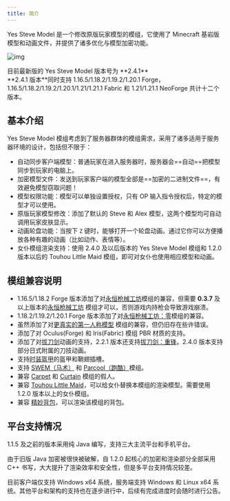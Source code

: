 ```yaml
---
title: 简介
---
```



Yes Steve Model 是一个修改原版玩家模型的模组，它使用了 Minecraft 基岩版模型和动画文件，并提供了诸多优化与模型加密功能。

![img](https://s2.loli.net/2023/01/01/RAor58n6LBct3kW.jpg)

<Aside type="tip">目前最新版的 Yes Steve Model 版本号为 **2.4.1**</Aside>

<Aside type="tip">
  **2.4.1 版本**同时支持 1.16.5/1.18.2/1.19.2/1.20.1
  Forge，1.16.5/1.18.2/1.19.2/1.20.1/1.21/1.21.1 Fabric 和 1.21/1.21.1 NeoForge
  共计十二个版本。
</Aside>

## 基本介绍

Yes Steve Model 模组考虑到了服务器群体的模组需求，采用了诸多适用于服务器环境的设计，包括但不限于：

- 自动同步客户端模型：普通玩家在进入服务器时，服务器会==自动==把模型同步到玩家的电脑上。
- 加密模型文件：发送到玩家客户端的模型全部是==加密的二进制文件==，有效避免模型窃取问题！
- 模型权限功能：模型可以单独设置授权，只有 OP 输入指令授权后，特定的模型才可以使用。
- 原版玩家模型修改：添加了默认的 Steve 和 Alex 模型，这两个模型均可自动调用玩家皮肤显示。
- 动画轮盘功能：当按下 `Z` 键时，能够打开一个轮盘动画。通过它你可以方便播放各种有趣的动画（比如动作、表情等）。
- 女仆模组渲染支持：使用 2.4.0 及以后版本的 Yes Steve Model 模组和 1.2.0 版本以后的 Touhou Little Maid
  模组，即可对女仆也使用相应模型和动画。

<CardGrid>
  <ImageCard
    src="/intro/first-personal.jpg"
    title="更真实的第一人称模型"
    desc="模组名 First-person Model，但是仍旧存在些许错误很难解决。"
    href="/"
  />
  <ImageCard
    src="/intro/tacz.jpg"
    title="TAC/TACZ（永恒枪械工坊）"
    desc="可以完美的兼容该模组的持枪、换弹、瞄准、开火等诸多动作。"
    href="/"
  />
  <ImageCard
    src="/intro/carry-on.jpg"
    title="Carry On"
    desc="能够在玩家抱起其他方块、实体时播放对应动画。1.19.2 和 1.20 版本的 Carry On 模组甚至可以抱起玩家，所以你可以在服务器与你的好友培养感情"
    href="/"
  />
  <ImageCard
    src="/intro/slash-blade.jpg"
    title="Slash Blade（拔刀剑）"
    desc="可以渲染特定的主副手拔刀剑。2.3.0 版本添加了对拔刀剑动画的兼容，新增 33 个动画，可参考默认模型的 slashblade.animation.json 文件"
    href="/"
  />
  <ImageCard
    src="/intro/swem.jpg"
    title="SWEM（马术）"
    desc="新增 11 个动画，可参考默认模型的 swem.animation.json 文件"
    href="/"
  />
  <ImageCard
    src="/intro/parcool.jpg"
    title="Parcool（跑酷）"
    desc="新增 35 个动画，可参考默认模型的 parcool.animation.json 文件"
    href="/"
  />
  <ImageCard
    src="/intro/touhou-little-maid.jpg"
    title="Touhou Little Maid（车万女仆）"
    desc="新增 15 个动画，可参考默认模型的 tlm.animation.json 文件"
    href="/"
  />
  <ImageCard
    src="/intro/sophisticated-backpacks.jpg"
    title="Sophisticated Backpacks（精妙背包）"
    desc="支持渲染精妙背包"
    href="/"
  />
</CardGrid>

## 模组兼容说明

- 1.16.5/1.18.2 Forge
  版本添加了对[永恒枪械工坊](https://www.curseforge.com/minecraft/mc-mods/timeless-and-classic-guns-tac)模组的兼容，但需要
  **0.3.7** 及以上版本的[永恒枪械工坊](https://www.curseforge.com/minecraft/mc-mods/timeless-and-classic-guns-tac)
  模组才可以，否则游戏内持枪会导致游戏崩溃。
- 1.18.2/1.19.2/1.20.1 Forge
  版本添加了对[永恒枪械工坊：零](https://www.curseforge.com/minecraft/mc-mods/timeless-and-classics-zero)模组的兼容。
- 虽然添加了对[更真实的第一人称模型](https://www.curseforge.com/minecraft/mc-mods/first-person-model)
  模组的兼容，但仍旧存在些许错误。
- 添加了对 Oculus(Forge) 和 Iris(Fabric) 模组 PBR 材质的支持。
- 添加了对[拔刀剑](https://www.curseforge.com/minecraft/mc-mods/slashblade)动画的支持，2.2.1
  版本还支持[拔刀剑：重锋](https://www.curseforge.com/minecraft/mc-mods/slashblade-resharped)。2.4.0 版本支持部分日式附属的刀技动画。
- 支持[时装盔甲](https://www.curseforge.com/minecraft/mc-mods/cosmetic-armor-reworked)的盔甲和鞘翅插槽。
- 支持 [SWEM（马术）](https://www.curseforge.com/minecraft/mc-mods/swem)
  和 [Parcool（跑酷）](https://www.curseforge.com/minecraft/mc-mods/parcool)模组。
- 兼容 [Carpet](https://www.curseforge.com/minecraft/mc-mods/carpet)
  和 [Curtain](https://www.curseforge.com/minecraft/mc-mods/curtain) 模组的假人。
- 兼容 [Touhou Little Maid](https://www.curseforge.com/minecraft/mc-mods/touhou-little-maid)，可以给女仆替换本模组的渲染模型。需要使用
  1.2.0 版本以上的女仆模组。
- 兼容 [精妙背包](https://modrinth.com/mod/sophisticated-backpacks)，可以渲染该模组的背包。

## 平台支持情况

1.1.5 及之前的版本采用纯 Java 编写，支持三大主流平台和手机平台。

由于旧版 Java 加密被很快被破解，自 1.2.0 起核心的加密和渲染部分全部采用 C++ 书写，大大提升了渲染效率和安全性，但是多平台支持情况较差。

目前客户端仅支持 Windows x64 系统，服务端支持 Windows 和 Linux x64 系统。其他平台和架构的支持也在逐步进行中，后续有完成进度时会随时进行公告。
